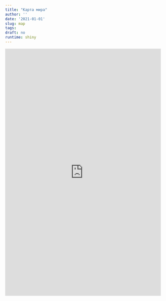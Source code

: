 ```yaml
---
title: "Карта мира"
author: ''
date: '2021-01-01'
slug: map
tags:
draft: no
runtime: shiny
---
```

<iframe height="800" width="100%" frameborder="no" src="https://valhen.shinyapps.io/Test/"> </iframe>